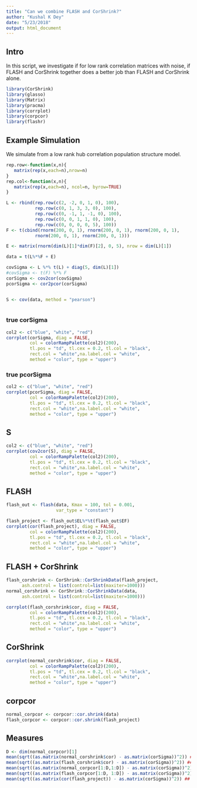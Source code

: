 ```yaml
---
title: "Can we combine FLASH and CorShrink?"
author: "Kushal K Dey"
date: "5/23/2018"
output: html_document
---
```


## Intro

In this script, we investigate if for low rank correlation matrices with noise, if FLASH and CorShrink together does a better job than FLASH and CorShrink alone. 

```r
library(CorShrink)
library(glasso)
library(Matrix)
library(pracma)
library(corrplot)
library(corpcor)
library(flashr)
```

## Example Simulation 

We simulate from a low rank hub correlation population structure model.

```r

rep.row<-function(x,n){
   matrix(rep(x,each=n),nrow=n)
}
rep.col<-function(x,n){
   matrix(rep(x,each=n), ncol=n, byrow=TRUE)
}

L <- rbind(rep.row(c(2, -2, 0, 1, 0), 100),
           rep.row(c(0, 1, 3, 3, 0), 100),
           rep.row(c(0, -1, 1, -1, 0), 100),
           rep.row(c(0, 0, 1, 1, 0), 100),
           rep.row(c(0, 0, 0, 0, 5), 100))
F <- t(cbind(rnorm(200, 0, 1), rnorm(200, 0, 1), rnorm(200, 0, 1),
           rnorm(200, 0, 1), rnorm(200, 0, 1)))

E <- matrix(rnorm(dim(L)[1]*dim(F)[2], 0, 5), nrow = dim(L)[1])

data = t(L%*%F + E)

covSigma <- L %*% t(L) + diag(5, dim(L)[1])
#covSigma <- t(F) %*% F 
corSigma <- cov2cor(covSigma)
pcorSigma <- cor2pcor(corSigma)


S <- cov(data, method = "pearson")
              
```


### true corSigma

```r
col2 <- c("blue", "white", "red")
corrplot(corSigma, diag = FALSE,
         col = colorRampPalette(col2)(200),
         tl.pos = "td", tl.cex = 0.2, tl.col = "black",
         rect.col = "white",na.label.col = "white",
         method = "color", type = "upper")
```

### true pcorSigma

```r
col2 <- c("blue", "white", "red")
corrplot(pcorSigma, diag = FALSE,
         col = colorRampPalette(col2)(200),
         tl.pos = "td", tl.cex = 0.2, tl.col = "black",
         rect.col = "white",na.label.col = "white",
         method = "color", type = "upper")
```

## S

```r
col2 <- c("blue", "white", "red")
corrplot(cov2cor(S), diag = FALSE,
         col = colorRampPalette(col2)(200),
         tl.pos = "td", tl.cex = 0.2, tl.col = "black",
         rect.col = "white",na.label.col = "white",
         method = "color", type = "upper")
```

## FLASH

```r
flash_out <- flash(data, Kmax = 100, tol = 0.001,
                   var_type = "constant")
```

```r
flash_project <- flash_out$EL%*%t(flash_out$EF)
corrplot(cor(flash_project), diag = FALSE,
         col = colorRampPalette(col2)(200),
         tl.pos = "td", tl.cex = 0.2, tl.col = "black",
         rect.col = "white",na.label.col = "white",
         method = "color", type = "upper")
```

## FLASH + CorShrink

```r
flash_corshrink <- CorShrink::CorShrinkData(flash_project,
      ash.control = list(control=list(maxiter=1000)))
normal_corshrink <- CorShrink::CorShrinkData(data,
      ash.control = list(control=list(maxiter=1000)))
```

```r
corrplot(flash_corshrink$cor, diag = FALSE,
         col = colorRampPalette(col2)(200),
         tl.pos = "td", tl.cex = 0.2, tl.col = "black",
         rect.col = "white",na.label.col = "white",
         method = "color", type = "upper")
```

## CorShrink

```r
corrplot(normal_corshrink$cor, diag = FALSE,
         col = colorRampPalette(col2)(200),
         tl.pos = "td", tl.cex = 0.2, tl.col = "black",
         rect.col = "white",na.label.col = "white",
         method = "color", type = "upper")
```

## corpcor

```r
normal_corpcor <- corpcor::cor.shrink(data)
flash_corpcor <- corpcor::cor.shrink(flash_project)
```

## Measures 

```r
D <- dim(normal_corpcor)[1]
mean(sqrt((as.matrix(normal_corshrink$cor) - as.matrix(corSigma))^2)) ## corshrink
mean(sqrt((as.matrix(flash_corshrink$cor) - as.matrix(corSigma))^2)) ## flash + corshrink
mean(sqrt((as.matrix(normal_corpcor[1:D,1:D]) - as.matrix(corSigma))^2)) ## corpcor
mean(sqrt((as.matrix(flash_corpcor[1:D, 1:D]) - as.matrix(corSigma))^2)) ## flash + corpcor
mean(sqrt((as.matrix(cor(flash_project)) - as.matrix(corSigma))^2)) ## flash
```

